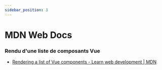 ```yaml
---
sidebar_position: 3
---
```


# MDN Web Docs

### Rendu d'une liste de composants Vue

- [Rendering a list of Vue components - Learn web development | MDN](https://developer.mozilla.org/en-US/docs/Learn/Tools_and_testing/Client-side_JavaScript_frameworks/Vue_rendering_lists)


